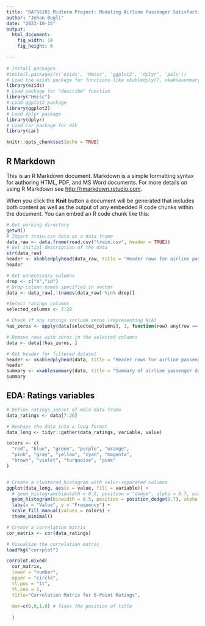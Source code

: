 ---
title: "DATS6101 Midterm Project: Modeling Airline Passenger Satisfaction"
author: "Jehan Bugli"
date: "2023-10-15"
output: 
  html_document:
    fig_width: 14
    fig_height: 6
  
---
```{r init, include=F}
# Install packages
#install.packages(c('ezids', 'Hmisc', 'ggplot2', 'dplyr', 'pals'))
# Load the ezids package for functions like xkabledply(), xkablesummary(), uzscale(), etc.
library(ezids)
# Load package for "describe" function
library("Hmisc")
# Load ggplot2 package
library(ggplot2)
# Load dplyr package
library(dplyr)
# Load car package for VIF
library(car)

```

```{r setup, include=FALSE}
knitr::opts_chunk$set(echo = TRUE)
```

## R Markdown

This is an R Markdown document. Markdown is a simple formatting syntax for authoring HTML, PDF, and MS Word documents. For more details on using R Markdown see <http://rmarkdown.rstudio.com>.

When you click the **Knit** button a document will be generated that includes both content as well as the output of any embedded R code chunks within the document. You can embed an R code chunk like this:

```{r import_data}
# Get working directory
getwd()
# Import train.csv data as a data frame
data_raw <- data.frame(read.csv("train.csv", header = TRUE))
# Get initial description of the data
str(data_raw)
header <- xkabledplyhead(data_raw, title = "Header rows for airline passenger dataset")
header


```
```{r filter_data}
# Get unnecessary columns
drop <- c("X","id")
# Drop column names specified in vector
data <- data_raw[,!(names(data_raw) %in% drop)]

#Select ratings columns
selected_columns <- 7:20

# Check if any ratings include zeros (representing N/A)
has_zeros <- apply(data[selected_columns], 1, function(row) any(row == 0))

# Remove rows with zeros in the selected columns
data <- data[!has_zeros, ]

# Get header for filtered dataset
header <- xkabledplyhead(data, title = "Header rows for airline passenger dataset")
header
summary <- xkablesummary(data, title = "Summary of airline passenger dataset")
summary
```


## EDA: Ratings variables

```{r ratings histogram}

# Define ratings subset of main data frame
data_ratings <- data[7:20]

# Reshape the data into a long format
data_long <- tidyr::gather(data_ratings, variable, value)

colors <- c(
  "red", "blue", "green", "purple", "orange",
  "pink", "gray", "yellow", "cyan", "magenta",
  "brown", "violet", "turquoise", "pink"
)


# Create a clustered histogram with color-separated columns
ggplot(data_long, aes(x = value, fill = variable)) +
  # geom_histogram(binwidth = 0.5, position = "dodge", alpha = 0.7, width = 10) +
  geom_histogram(binwidth = 0.5, position = position_dodge(0.7), alpha = 0.7)
  labs(x = "Value", y = "Frequency") +
  scale_fill_manual(values = colors) +
  theme_minimal()
```

```{r ratings matrix, fig.width = 15, fig.height = 20}
  
# Create a correlation matrix
cor_matrix <- cor(data_ratings)

# Visualize the correlation matrix
loadPkg("corrplot") 

corrplot.mixed(
  cor_matrix,  
  lower = "number",
  upper = "circle",
  tl.pos = "lt",
  tl.cex = 1,
  title="Correlation Matrix for 5-Point Ratings", 
  
  mar=c(0,0,1,0) # fixes the position of title 
  
  ) 

```